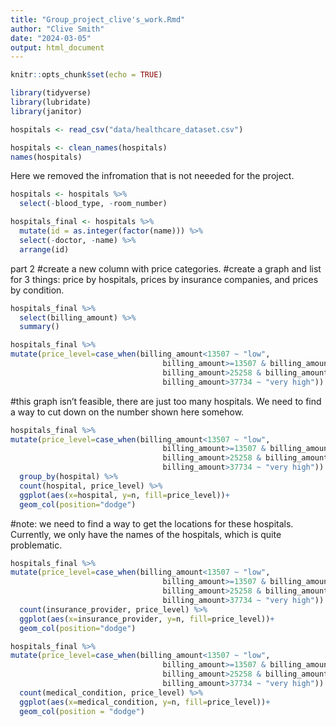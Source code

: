 ```yaml
---
title: "Group_project_clive's_work.Rmd"
author: "Clive Smith"
date: "2024-03-05"
output: html_document
---
```


```r
knitr::opts_chunk$set(echo = TRUE)
```


```r
library(tidyverse)
library(lubridate)
library(janitor)
```


```r
hospitals <- read_csv("data/healthcare_dataset.csv")
```

```r
hospitals <- clean_names(hospitals)
names(hospitals)
```
Here we removed the infromation that is not neeeded for the project. 
```r
hospitals <- hospitals %>%
  select(-blood_type, -room_number)
```

```r
hospitals_final <- hospitals %>%
  mutate(id = as.integer(factor(name))) %>%
  select(-doctor, -name) %>%
  arrange(id)
```

part 2
#create a new column with price categories.
#create a graph and list for 3 things: price by hospitals, prices by insurance companies, and prices by condition.

```r
hospitals_final %>% 
  select(billing_amount) %>% 
  summary()
```

```r
hospitals_final %>% 
mutate(price_level=case_when(billing_amount<13507 ~ "low", 
                                  billing_amount>=13507 & billing_amount<=25258 ~ "normal", 
                                  billing_amount>25258 & billing_amount<=37734 ~ "high", 
                                  billing_amount>37734 ~ "very high"))
```
#this graph isn't feasible, there are just too many hospitals. We need to find a way to cut down on the number shown here somehow.
```r
hospitals_final %>% 
mutate(price_level=case_when(billing_amount<13507 ~ "low", 
                                  billing_amount>=13507 & billing_amount<=25258 ~ "normal", 
                                  billing_amount>25258 & billing_amount<=37734 ~ "high", 
                                  billing_amount>37734 ~ "very high")) %>% 
  group_by(hospital) %>% 
  count(hospital, price_level) %>% 
  ggplot(aes(x=hospital, y=n, fill=price_level))+
  geom_col(position="dodge")
```
#note: we need to find a way to get the locations for these hospitals. Currently, we only have the names of the hospitals, which is quite problematic.

```r
hospitals_final %>% 
mutate(price_level=case_when(billing_amount<13507 ~ "low", 
                                  billing_amount>=13507 & billing_amount<=25258 ~ "normal", 
                                  billing_amount>25258 & billing_amount<=37734 ~ "high", 
                                  billing_amount>37734 ~ "very high")) %>% 
  count(insurance_provider, price_level) %>% 
  ggplot(aes(x=insurance_provider, y=n, fill=price_level))+
  geom_col(position="dodge")
```

```r
hospitals_final %>% 
mutate(price_level=case_when(billing_amount<13507 ~ "low", 
                                  billing_amount>=13507 & billing_amount<=25258 ~ "normal", 
                                  billing_amount>25258 & billing_amount<=37734 ~ "high", 
                                  billing_amount>37734 ~ "very high")) %>% 
  count(medical_condition, price_level) %>% 
  ggplot(aes(x=medical_condition, y=n, fill=price_level))+
  geom_col(position = "dodge")
```

